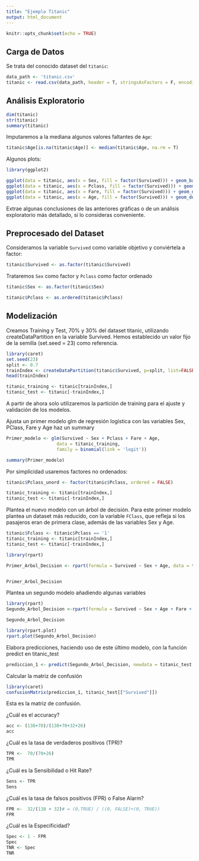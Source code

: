 ```yaml
---
title: "Ejemplo Titanic"
output: html_document
---
```


```r
knitr::opts_chunk$set(echo = TRUE)
```

## Carga de Datos

Se trata del conocido dataset del `titanic`:

```r
data_path <- 'titanic.csv'
titanic <- read.csv(data_path, header = T, stringsAsFactors = F, encoding = 'utf-8')
```

## Análisis Exploratorio

```r
dim(titanic)
str(titanic)
summary(titanic)
```

Imputaremos a la mediana algunos valores faltantes de `Age`:

```r
titanic$Age[is.na(titanic$Age)] <- median(titanic$Age, na.rm = T)
```

Algunos plots:

```r
library(ggplot2)

ggplot(data = titanic, aes(x = Sex, fill = factor(Survived))) + geom_bar(position = 'fill')
ggplot(data = titanic, aes(x = Pclass, fill = factor(Survived))) + geom_bar(position = 'fill')
ggplot(data = titanic, aes(x = Fare, fill = factor(Survived))) + geom_density() + facet_grid(Survived ~ .)
ggplot(data = titanic, aes(x = Age, fill = factor(Survived))) + geom_density() + facet_grid(Survived ~ .)

```

Extrae algunas conclusiones de las anteriores gráficas o de un análisis exploratorio más detallado, si lo consideras conveniente.

## Preprocesado del Dataset

Consideramos la variable `Survived` como variable objetivo y conviértela a factor:

```r
titanic$Survived <- as.factor(titanic$Survived)
```

Trataremos `Sex` como factor y `Pclass` como factor ordenado

```r
titanic$Sex <- as.factor(titanic$Sex)

titanic$Pclass <- as.ordered(titanic$Pclass) 
```


## Modelización

Creamos Training y Test, 70% y 30% del dataset titanic, utilizando createDataPartition en la variable Survived. Hemos establecido un valor fijo de la semilla (set.seed = 23) como referencia.

```r
library(caret)
set.seed(23)
split <- 0.7
trainIndex <- createDataPartition(titanic$Survived, p=split, list=FALSE)
head(trainIndex)
```

```r
titanic_training <- titanic[trainIndex,]
titanic_test <- titanic[-trainIndex,]
```

A partir de ahora solo utilizaremos la partición de training para el ajuste y validación de los modelos.

Ajusta un primer modelo glm de regresión logística con las variables Sex, PClass, Fare y Age haz un summary

```r
Primer_modelo <- glm(Survived ~ Sex + Pclass + Fare + Age,
                   data = titanic_training,
                   family = binomial(link = 'logit'))

summary(Primer_modelo)
```

Por simplicidad usaremos factores no ordenados:

```r
titanic$Pclass_unord <- factor(titanic$Pclass, ordered = FALSE)

titanic_training <- titanic[trainIndex,]
titanic_test <- titanic[-trainIndex,]
```

Plantea el nuevo modelo con un árbol de decisión.
Para este primer modelo plantea un dataset más reducido, con la variable `FClass`, que refleja si los pasajeros eran de primera clase, además de las variables Sex y Age.

```r
titanic$Fclass <- titanic$Pclass == '1'
titanic_training <- titanic[trainIndex,]
titanic_test <- titanic[-trainIndex,]
```

```r
library(rpart)

Primer_Arbol_Decision <- rpart(formula = Survived ~ Sex + Age, data = titanic_training)


Primer_Arbol_Decision
```

Plantea un segundo modelo añadiendo algunas variables
```r
library(rpart)
Segundo_Arbol_Decision <-rpart(formula = Survived ~ Sex + Age + Fare + Fclass, data = titanic_training)

Segundo_Arbol_Decision
```
```r
library(rpart.plot)
rpart.plot(Segundo_Arbol_Decision)

```

Elabora predicciones, haciendo uso de este último modelo, con la función predict en titanic_test

```r
prediccion_1 <- predict(Segundo_Arbol_Decision, newdata = titanic_test, type = "class")

```

Calcular la matriz de confusión
```r
library(caret)
confusionMatrix(prediccion_1, titanic_test[["Survived"]])

```
Esta es la matriz de confusión.


¿Cuál es el accuracy?
```r
acc <- (138+70)/(138+70+32+26)
acc
```

¿Cuál es la tasa de verdaderos positivos (TPR)?
```r
TPR <-  70/(70+26) 
TPR
```

¿Cuál es la Sensibilidad o Hit Rate?
```r
Sens <- TPR 
Sens
```

¿Cuál es la tasa de falsos positivos (FPR) o False Alarm?
```r
FPR <-  32/(138 + 32)# = (0,TRUE) / ((0, FALSE)+(0, TRUE))
FPR
```

¿Cuál es la Especificidad?
 

```r
Spec <- 1 - FPR 
Spec
TNR <- Spec 
TNR
```
